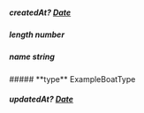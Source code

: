 
##### **createdAt?** [Date](https://developer.mozilla.org/en-US/docs/Web/JavaScript/Reference/Global_Objects/Date)

##### **length** number

##### **name** string

<Collapsible>
    ##### **type** ExampleBoatType
    <Collapsible.Break/>
    <ExampleBoatType/>
</Collapsible>

##### **updatedAt?** [Date](https://developer.mozilla.org/en-US/docs/Web/JavaScript/Reference/Global_Objects/Date)

